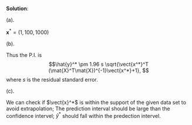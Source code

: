 **Solution**:
  
(a). 

$\mathbf{x}^*=(1,100,1000)$

(b). 

\begin{equation}
\begin{aligned}
Var(\hat{y}^*+\epsilon_{new})&=Var(\mathbf{x^*}^T \mathbf{\hat{\beta}}+\epsilon_{new})\\
&=Var(\mathbf{x^*}^T \mathbf{\hat{\beta}})+Var(\epsilon_{new})\\
&=\sigma^2 (\mathbf{x^*}^T (\mathbb{X}^T\mathbb{X})^{-1}\mathbf{x^*}+1)
\end{aligned}
\end{equation}

Thus the P.I. is
$$\hat{y}^* \pm 1.96 s \sqrt{\vect{x^*}^T (\mat{X}^T\mat{X})^{-1}\vect{x^*}+1}, $$
where $s$ is the residual standard error.
  
(c). 

We can check if $\vect{x}^*$ is within the support of the given data set to avoid extrapolation; The prediction interval should be large than the confidence intervel; $\hat{y}^*$ should fall within the predection intervel.